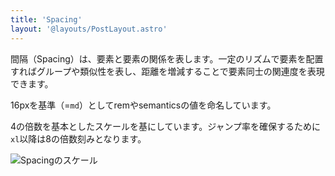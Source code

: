 ```yaml
---
title: 'Spacing'
layout: '@layouts/PostLayout.astro'
---
```



間隔（Spacing）は、要素と要素の関係を表します。一定のリズムで要素を配置すればグループや類似性を表し、距離を増減することで要素同士の関連度を表現できます。

16pxを基準（=`md`）としてremやsemanticsの値を命名しています。

4の倍数を基本としたスケールを基にしています。ジャンプ率を確保するために`xl`以降は8の倍数刻みとなります。

![Spacingのスケール](/assets/images/figures/spacing/scale.svg)

<TokenList client:load />
